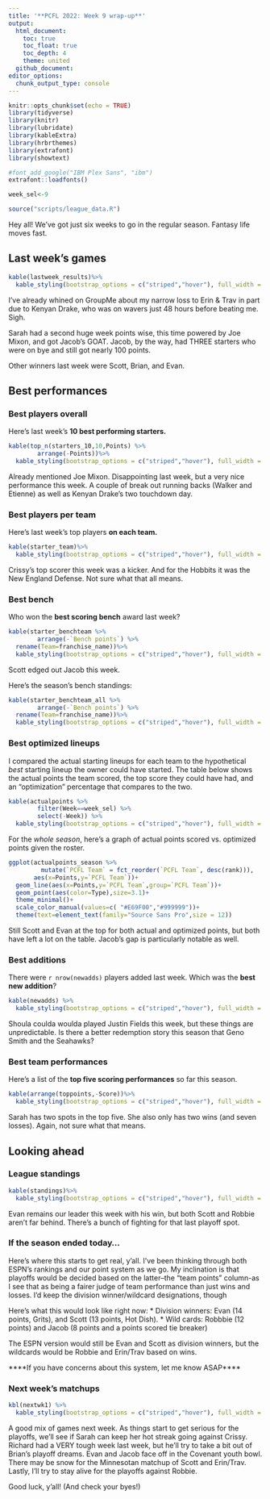 ---
title: '**PCFL 2022: Week 9 wrap-up**'
output:
  html_document:
    toc: true
    toc_float: true
    toc_depth: 4
    theme: united
  github_document:
editor_options: 
  chunk_output_type: console
---

```{r setup, include=FALSE}
knitr::opts_chunk$set(echo = TRUE)
library(tidyverse)
library(knitr)
library(lubridate)
library(kableExtra)
library(hrbrthemes)
library(extrafont)
library(showtext)

#font_add_google("IBM Plex Sans", "ibm")
extrafont::loadfonts()

week_sel<-9

source("scripts/league_data.R")

```

Hey all! We've got just six weeks to go in the regular season. Fantasy life moves fast.

## Last week's games

```{r, echo=FALSE}
kable(lastweek_results)%>%
  kable_styling(bootstrap_options = c("striped","hover"), full_width = F, position = "left")
```

I've already whined on GroupMe about my narrow loss to Erin & Trav in part due to Kenyan Drake, who was on wavers just 48 hours before beating me. Sigh.

Sarah had a second huge week points wise, this time powered by Joe Mixon, and got Jacob's GOAT. Jacob, by the way, had THREE starters who were on bye and still got nearly 100 points.

Other winners last week were Scott, Brian, and Evan.

## Best performances

### Best players overall
Here's last week's **10 best performing starters.** 

```{r,echo=FALSE}
kable(top_n(starters_10,10,Points) %>%
        arrange(-Points))%>%
  kable_styling(bootstrap_options = c("striped","hover"), full_width = F, position = "left")
```

Already mentioned Joe Mixon. Disappointing last week, but a very nice performance this week. A couple of break out running backs (Walker and Etienne) as well as Kenyan Drake's two touchdown day.

### Best players per team
Here's last week's top players **on each team.**

```{r,echo=FALSE}
kable(starter_team)%>%
  kable_styling(bootstrap_options = c("striped","hover"), full_width = F, position = "left")
```

Crissy's top scorer this week was a kicker. And for the Hobbits it was the New England Defense. Not sure what that all means.

### Best bench
Who won the **best scoring bench** award last week?

```{r,echo=FALSE}
kable(starter_benchteam %>% 
        arrange(-`Bench points`) %>%
  rename(Team=franchise_name))%>%
  kable_styling(bootstrap_options = c("striped","hover"), full_width = F, position = "left")
```

Scott edged out Jacob this week.

Here's the season's bench standings:

```{r,echo=FALSE}
kable(starter_benchteam_all %>% 
        arrange(-`Bench points`) %>%
  rename(Team=franchise_name))%>%
  kable_styling(bootstrap_options = c("striped","hover"), full_width = F, position = "left")

```

### Best optimized lineups
I compared the actual starting lineups for each team to the hypothetical _best_ starting lineup the owner could have started. The table below shows the actual points the team scored, the top score they could have had, and an "optimization" percentage that compares to the two.

```{r,echo=FALSE}
kable(actualpoints %>% 
        filter(Week==week_sel) %>% 
        select(-Week)) %>%
  kable_styling(bootstrap_options = c("striped","hover"), full_width = F, position = "left")
```

For the *whole season*, here's a graph of actual points scored vs. optimized points given the roster. 

```{r,echo=FALSE}
ggplot(actualpoints_season %>% 
         mutate(`PCFL Team` = fct_reorder(`PCFL Team`, desc(rank))),
       aes(x=Points,y=`PCFL Team`))+
  geom_line(aes(x=Points,y=`PCFL Team`,group=`PCFL Team`))+
  geom_point(aes(color=Type),size=3.1)+
  theme_minimal()+
  scale_color_manual(values=c( "#E69F00","#999999"))+
  theme(text=element_text(family="Source Sans Pro",size = 12))
```

Still Scott and Evan at the top for both actual and optimized points, but both have left a lot on the table. Jacob's gap is particularly notable as well.

### Best additions
There were `r nrow(newadds)` players added last week. Which was the **best new addition**?

```{r,echo=FALSE}
kable(newadds) %>%
  kable_styling(bootstrap_options = c("striped","hover"), full_width = F, position = "left")
```

Shoula coulda woulda played Justin Fields this week, but these things are unpredictable. Is there a better redemption story this season that Geno Smith and the Seahawks?

### Best team performances

Here's a list of the **top five scoring performances** so far this season.

```{r, echo=FALSE}

kable(arrange(toppoints,-Score))%>%
  kable_styling(bootstrap_options = c("striped","hover"), full_width = F, position = "left")
```

Sarah has two spots in the top five. She also only has two wins (and seven losses). Again, not sure what that means.

## Looking ahead

### League standings

```{r, echo=FALSE}
kable(standings)%>%
  kable_styling(bootstrap_options = c("striped","hover"), full_width = F, position = "left")

```

Evan remains our leader this week with his win, but both Scott and Robbie aren't far behind. There's a bunch of fighting for that last playoff spot.

### If the season ended today...

Here's where this starts to get real, y'all. I've been thinking through both ESPN's rankings and our point system as we go. My inclination is that playoffs would be decided based on the latter--the "team points" column-as I see that as being a fairer judge of team performance than just wins and losses. I'd keep the division winner/wildcard designations, though 

Here's what this would look like right now: 
* Division winners: Evan (14 points, Grits), and Scott (13 points, Hot Dish). 
* Wild cards: Robbbie (12 points) and Jacob (8 points and a points scored tie breaker)

The ESPN version would still be Evan and Scott as division winners, but the wildcards would be Robbie and Erin/Trav based on wins.

****If you have concerns about this system, let me know ASAP****

### Next week's matchups

```{r,echo=FALSE}
kbl(nextwk1) %>%
  kable_styling(bootstrap_options = c("striped","hover"), full_width = F, position = "left")
```

A good mix of games next week. As things start to get serious for the playoffs, we'll see if Sarah can keep her hot streak going against Crissy. Richard had a VERY tough week last week, but he'll try to take a bit out of Brian's playoff dreams. Evan and Jacob face off in the Covenant youth bowl. There may be snow for the Minnesotan matchup of Scott and Erin/Trav. Lastly, I'll try to stay alive for the playoffs against Robbie.

Good luck, y'all! (And check your byes!)